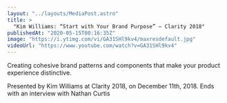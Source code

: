 ```yaml
---
layout: "../layouts/MediaPost.astro"
title: >
  "Kim Williams: “Start with Your Brand Purpose” — Clarity 2018"
publishedAt: "2020-05-15T00:16:35Z"
image: "https://i.ytimg.com/vi/GA31SHl9kv4/maxresdefault.jpg"
videoUrl: "https://www.youtube.com/watch?v=GA31SHl9kv4"
---
```


Creating cohesive brand patterns and components that make your product experience distinctive.

Presented by Kim Williams at Clarity 2018, on December 11th, 2018. Ends with an interview with Nathan Curtis
